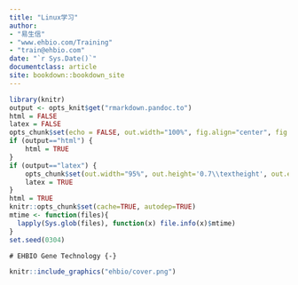 ```yaml
--- 
title: "Linux学习"
author: 
- "易生信"
- "www.ehbio.com/Training"
- "train@ehbio.com"
date: "`r Sys.Date()`"
documentclass: article
site: bookdown::bookdown_site
---
```


```r
library(knitr)
output <- opts_knit$get("rmarkdown.pandoc.to")
html = FALSE
latex = FALSE
opts_chunk$set(echo = FALSE, out.width="100%", fig.align="center", fig.show="hold", warning=FALSE, message=FALSE)
if (output=="html") {
	html = TRUE
}
if (output=="latex") {
	opts_chunk$set(out.width="95%", out.height='0.7\\textheight', out.extra='keepaspectratio=true', fig.pos='H')
	latex = TRUE
}
html = TRUE
knitr::opts_chunk$set(cache=TRUE, autodep=TRUE)
mtime <- function(files){
  lapply(Sys.glob(files), function(x) file.info(x)$mtime)
}
set.seed(0304)
```

```asis

# EHBIO Gene Technology {-}

```


```r
knitr::include_graphics("ehbio/cover.png")

```

